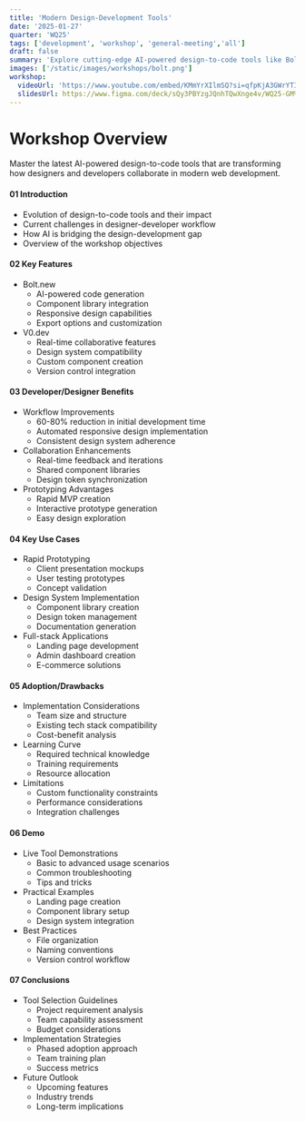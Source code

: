 ```yaml
---
title: 'Modern Design-Development Tools'
date: '2025-01-27'
quarter: 'WQ25'
tags: ['development', 'workshop', 'general-meeting','all']
draft: false
summary: 'Explore cutting-edge AI-powered design-to-code tools like Bolt.new and V0.dev, and learn how they revolutionize the prototyping and development workflow.'
images: ['/static/images/workshops/bolt.png']
workshop:
  videoUrl: 'https://www.youtube.com/embed/KMmYrXIlmSQ?si=qfpKjA3GWrYTIGe8'
  slidesUrl: https://www.figma.com/deck/sQy3PBYzgJQnhTQwXnge4v/WQ25-GM%232-Workshop-(Dev%2FDesigner)?node-id=1-556&t=6dAQ6NiP5556v1GT-1
---
```


# Workshop Overview
Master the latest AI-powered design-to-code tools that are transforming how designers and developers collaborate in modern web development.

#### 01 Introduction
- Evolution of design-to-code tools and their impact
- Current challenges in designer-developer workflow
- How AI is bridging the design-development gap
- Overview of the workshop objectives

#### 02 Key Features
- Bolt.new
  - AI-powered code generation
  - Component library integration
  - Responsive design capabilities
  - Export options and customization
- V0.dev
  - Real-time collaborative features
  - Design system compatibility
  - Custom component creation
  - Version control integration

#### 03 Developer/Designer Benefits
- Workflow Improvements
  - 60-80% reduction in initial development time
  - Automated responsive design implementation
  - Consistent design system adherence
- Collaboration Enhancements
  - Real-time feedback and iterations
  - Shared component libraries
  - Design token synchronization
- Prototyping Advantages
  - Rapid MVP creation
  - Interactive prototype generation
  - Easy design exploration

#### 04 Key Use Cases
- Rapid Prototyping
  - Client presentation mockups
  - User testing prototypes
  - Concept validation
- Design System Implementation
  - Component library creation
  - Design token management
  - Documentation generation
- Full-stack Applications
  - Landing page development
  - Admin dashboard creation
  - E-commerce solutions

#### 05 Adoption/Drawbacks
- Implementation Considerations
  - Team size and structure
  - Existing tech stack compatibility
  - Cost-benefit analysis
- Learning Curve
  - Required technical knowledge
  - Training requirements
  - Resource allocation
- Limitations
  - Custom functionality constraints
  - Performance considerations
  - Integration challenges

#### 06 Demo
- Live Tool Demonstrations
  - Basic to advanced usage scenarios
  - Common troubleshooting
  - Tips and tricks
- Practical Examples
  - Landing page creation
  - Component library setup
  - Design system integration
- Best Practices
  - File organization
  - Naming conventions
  - Version control workflow

#### 07 Conclusions
- Tool Selection Guidelines
  - Project requirement analysis
  - Team capability assessment
  - Budget considerations
- Implementation Strategies
  - Phased adoption approach
  - Team training plan
  - Success metrics
- Future Outlook
  - Upcoming features
  - Industry trends
  - Long-term implications

